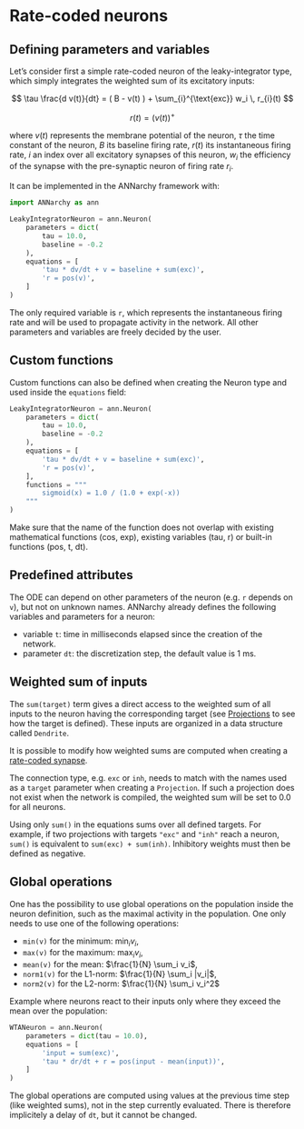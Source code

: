 # Rate-coded neurons

## Defining parameters and variables

Let's consider first a simple rate-coded neuron of the leaky-integrator type, which simply integrates the weighted sum of its excitatory inputs:

$$
\tau \frac{d v(t)}{dt} = ( B - v(t) ) + \sum_{i}^{\text{exc}} w_i \, r_{i}(t) 
$$

$$r(t) = ( v(t) )^+$$

where $v(t)$ represents the membrane potential of the neuron, $\tau$ the time constant of the neuron, $B$ its baseline firing rate, $r(t)$ its instantaneous firing rate, $i$ an index over all excitatory synapses of this neuron, $w_i$ the efficiency of the synapse with the pre-synaptic neuron of firing rate $r_{i}$.

It can be implemented in the ANNarchy framework with:

```python
import ANNarchy as ann

LeakyIntegratorNeuron = ann.Neuron(
    parameters = dict(
        tau = 10.0,
        baseline = -0.2
    ),
    equations = [
        'tau * dv/dt + v = baseline + sum(exc)',
        'r = pos(v)',
    ]
)
```

The only required variable is `r`, which represents the instantaneous firing rate and will be used to propagate activity in the network. All other parameters and variables are freely decided by the user. 

## Custom functions

Custom functions can also be defined when creating the Neuron type and used inside the `equations` field:

```python
LeakyIntegratorNeuron = ann.Neuron(
    parameters = dict(  
        tau = 10.0,
        baseline = -0.2
    ),
    equations = [
        'tau * dv/dt + v = baseline + sum(exc)',
        'r = pos(v)',
    ],
    functions = """
        sigmoid(x) = 1.0 / (1.0 + exp(-x))
    """
)
```

Make sure that the name of the function does not overlap with existing mathematical functions (cos, exp), existing variables (tau, r) or built-in functions (pos, t, dt).

## Predefined attributes

The ODE can depend on other parameters of the neuron (e.g. `r` depends on `v`), but not on unknown names. ANNarchy already defines the following variables and parameters for a neuron:

* variable `t`: time in milliseconds elapsed since the creation of the network.
* parameter `dt`: the discretization step, the default value is 1 ms.

## Weighted sum of inputs

The `sum(target)` term gives a direct access to the weighted sum of all inputs to the neuron having the corresponding target (see [Projections](Projections.qmd) to see how the target is defined). These inputs are organized in a data structure called `Dendrite`.

It is possible to modify how weighted sums are computed when creating a [rate-coded synapse](RateSynapse.qmd).

::: {.callout-note}
The connection type, e.g. `exc` or `inh`, needs to match with the names used as a `target` parameter when creating a `Projection`. If such a projection does not exist when the network is compiled, the weighted sum will be set to 0.0 for all neurons.
:::

Using only `sum()` in the equations sums over all defined targets. For example, if two projections with targets `"exc"` and `"inh"` reach a neuron, `sum()` is equivalent to `sum(exc) + sum(inh)`. Inhibitory weights must then be defined as negative.

## Global operations

One has the possibility to use global operations on the population inside the neuron definition, such as the maximal activity in the population. One only needs to use one of the following operations:

* `min(v)` for the minimum: $\min_i v_i$,
* `max(v)` for the maximum: $\max_i v_i$,
* `mean(v)` for the mean: $\frac{1}{N} \sum_i v_i$,
* `norm1(v)` for the L1-norm: $\frac{1}{N} \sum_i |v_i|$,
* `norm2(v)` for the L2-norm: $\frac{1}{N} \sum_i v_i^2$

Example where neurons react to their inputs only where they exceed the mean over the population:

```python
WTANeuron = ann.Neuron(
    parameters = dict(tau = 10.0),
    equations = [
        'input = sum(exc)',
        'tau * dr/dt + r = pos(input - mean(input))',
    ]
)  
``` 

:::callout-note
The global operations are computed using values at the previous time step (like weighted sums), not in the step currently evaluated. There is therefore implicitely a delay of `dt`, but it cannot be changed.
:::
